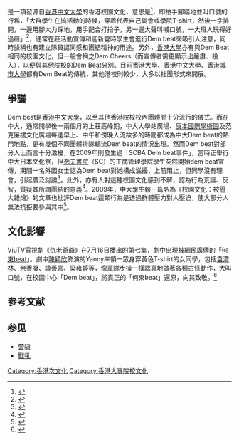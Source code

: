 '''{{lang|en|Dem beat}}'''是一項發源自[[香港中文大學|香港中文大學]]的香港校園文化，意思是{{lang|en|Demonstration of beat}}<ref>{{Cite news |url=https://www.vjmedia.com.hk/articles/2013/02/17/31576 |title=校園怪譚：為何要Dem Beat？|publisher=輔仁文誌 |accessdate=2018-08-21 |archive-date=2018-08-21 |archive-url=https://web.archive.org/web/20180821094022/https://www.vjmedia.com.hk/articles/2013/02/17/31576 |dead-url=no }}</ref>，即拍手腳踏地並叫口號的行爲，「大群學生在搞活動的時候，穿着代表自己屬會或學院T-shirt，然後一字排開，一邊用腳大力踩地，用手配合打拍子，另一邊大聲叫喊口號，一大班人玩得好過癮」<ref>{{cite web |author=添馬男 |title=Dem Beat |date=2013-02-26 |publisher=主場新聞 |accessdate=2013-12-12 |archivedate=2013-12-16 |deadurl=yes |archiveurl=https://web.archive.org/web/20131216160313/http://thehousenews.com/politics/dem-beat/ |url=http://thehousenews.com/politics/dem-beat/ }}</ref>，通常在莊活動宣傳和迎新營時學生會進行Dem beat來吸引人注意，同時據稱也有建立隊員認同感和團結精神的用途。另外，[[香港大學|香港大學]]亦有與Dem Beat相同的校園文化，但一般會稱之Dem Cheers（而宣傳者需更顯示出嚴肅、投入），以便與其他院校的Dem Beat分別。目前香港大學、香港中文大學、[[香港城市大學|香港城市大學]]都有Dem Beat的傳統，其他港校則較少，大多以社團形式來開展。

==爭議==
Dem beat是[[香港中文大學|香港中文大學]]，以至其他香港院校校內團體間十分流行的儀式。而在中大，通常開學後一兩個月的上莊高峰期，中大大學站廣場、[[康本國際學術園|康本國際學術園]]及范克廉樓文化廣場每逢早上、中午和傍晚人流故多的時間都成為中大Dem beat的熱門地點，更有幾個不同團體排隊輪流Dem beat的情況出現。然而Dem beat對部分人士而言十分滋擾，在2009年則發生過「SCBA Dem beat事件」，當時正舉行中大日本文化祭，但[[逸夫書院|逸夫書院]]（SC）的工商管理學院學生突然開始dem beat宣傳，期間一名外國女士認為Dem beat對她構成滋擾，上前阻止，但同學沒有理會，引起廣泛討論<ref>{{cite web |title=中大生搗亂日本文化祭 |date=2009-03-24 |publisher=東方日報 |accessdate=2017-08-06 |deadurl=no |url=http://orientaldaily.on.cc/archive/20090324/new/new_a27cnt.html |archive-date=2017-10-05 |archive-url=https://web.archive.org/web/20171005030339/http://orientaldaily.on.cc/archive/20090324/new/new_a27cnt.html }}</ref>。此外，亦有人對這種校園文化感到不解，認為行為荒誕、反智，質疑其所謂團結的意義<ref>{{cite web |author=莫哲暐 |title=校園怪譚：為何要Dem Beat？ |date=2013-02-17 |publisher=輔仁媒體 |accessdate=2013-12-12 |archivedate=2013-09-21 |deadurl=no |archiveurl=https://web.archive.org/web/20130921053234/http://www.vjmedia.com.hk/articles/2013/02/17/31576 |url=http://www.vjmedia.com.hk/articles/2013/02/17/31576 }}</ref>。2009年，中大學生報一篇名為《校園文化：被逼大雜燴》的文章也批評Dem beat這類行為是透過群體壓力對人壓迫，使大部分人無法抗拒要參與其中<ref>{{cite web |author=W.A.L.K |title=校園文化：被逼大雜燴 |date=2012-07-30 |publisher=中大學生報 |accessdate=2013-12-12 |archivedate=2013-05-08 |deadurl=no |archiveurl=https://web.archive.org/web/20130508193548/http://cusp.hk/?p=2842 |url=http://cusp.hk/?p=2842 }}</ref>。

== 文化影響 ==
ViuTV電視劇《[[仇老爺爺|仇老爺爺]]》在7月16日播出的第七集，劇中出現被網民廣傳的「[[何東|何東]]beat」。劇中[[陳穎欣_(藝人)|陳穎欣]]飾演的Yanny率領一眾身穿黃色T-shirt的女同學，包括[[袁澧林|袁澧林]]、[[余香凝|余香凝]]、[[談善言|談善言]]、[[梁雍婷|梁雍婷]]等，像軍隊步操一樣認真地做著各種古怪動作，大叫口號，在校園中心「Dem beat」，將真正的「何東beat」還原，向其致敬。<ref>{{cite news|url=https://www.hk01.com/%E5%8D%B3%E6%99%82%E5%A8%9B%E6%A8%82/352676/%E4%BB%87%E8%80%81%E7%88%BA%E7%88%BA-yanny%E7%8E%87%E9%A0%98%E5%A5%B3%E7%A5%9E-dem-beat-%E7%9B%A1%E9%A1%AF-%E6%90%8F%E7%9B%A1%E7%84%A1%E6%82%94-%E7%B2%BE%E7%A5%9E|title=【仇老爺爺】Yanny率領女神「Dem beat」　盡顯「搏盡無悔」精神|author=關穎賢|date=2019-07-17|publisher=''[[香港01|香港01]]''|accessdate=2019-07-19|archive-date=2019-07-18|archive-url=https://web.archive.org/web/20190718082617/https://www.hk01.com/%E5%8D%B3%E6%99%82%E5%A8%9B%E6%A8%82/352676/%E4%BB%87%E8%80%81%E7%88%BA%E7%88%BA-yanny%E7%8E%87%E9%A0%98%E5%A5%B3%E7%A5%9E-dem-beat-%E7%9B%A1%E9%A1%AF-%E6%90%8F%E7%9B%A1%E7%84%A1%E6%82%94-%E7%B2%BE%E7%A5%9E|dead-url=no}}</ref>

== 参考文献 ==
{{Reflist}}

== 参见 ==
* [[营啸|营啸]]
* [[戰吼|戰吼]]

{{香港中文大學}}

[[Category:香港次文化|Category:香港次文化]]
[[Category:香港大專院校文化|Category:香港大專院校文化]]